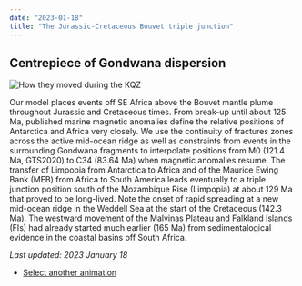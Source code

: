 ```yaml
---
date: "2023-01-18"
title: "The Jurassic-Cretaceous Bouvet triple junction"
---
```


## Centrepiece of Gondwana dispersion

![How they moved during the KQZ](http://www.reeves.nl/upload/CR23BAAC-BTJ-1.gif)

Our model places events off SE Africa above the Bouvet mantle plume throughout Jurassic and Cretaceous times. From break-up until about 125 Ma, published marine magnetic anomalies
define the relative positions of Antarctica and Africa very closely. We use the continuity of fractures zones across the active mid-ocean ridge as well as constraints from events in the surrounding Gondwana fragments
to interpolate positions from M0 (121.4 Ma, GTS2020) to C34 (83.64 Ma) when magnetic anomalies resume. The transfer of Limpopia from Antarctica to Africa and of the Maurice Ewing Bank (MEB) from Africa to South America
leads eventually to a triple junction position south of the Mozambique Rise (Limpopia) at about 129 Ma that proved to be long-lived. Note the onset of rapid spreading at a new mid-ocean ridge in the Weddell Sea at the start of the Cretaceous (142.3 Ma). The westward movement of the Malvinas Plateau and Falkland Islands (FIs) had already started much earlier (165 Ma) from sedimentalogical evidence in the coastal basins off South Africa.


*Last updated: 2023 January 18*

* [Select another animation](../animations)

